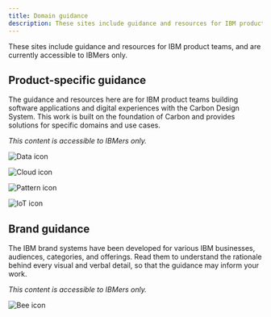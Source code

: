 ```yaml
---
title: Domain guidance
description: These sites include guidance and resources for IBM product teams. They are currently accessible to IBMers only.
---
```


<PageDescription>

These sites include guidance and resources for IBM product teams, and are currently accessible to IBMers only.

</PageDescription>

## Product-specific guidance

The guidance and resources here are for IBM product teams building software applications and digital experiences with the Carbon Design System. This work is built on the foundation of Carbon and provides solutions for specific domains and use cases.

_This content is accessible to IBMers only._

<Row className="resource-card-group">
<Column colLg={4} colMd={4} noGutterSm>
  <ResourceCard
    subTitle="Cloud Data & AI"
    href="https://pages.github.ibm.com/cdai-design/pal/"
    >

![Data icon](images/ibm-cloud.svg)

  </ResourceCard>
</Column>
<Column colLg={4} colMd={4} noGutterSm>
  <ResourceCard
    subTitle="Cloud Pattern and Asset Library"
    href="https://pages.github.ibm.com/ibmcloud/pal/"
    >

![Cloud icon](images/ibm-cloud.svg)

  </ResourceCard>
</Column>
<Column colLg={4} colMd={4} noGutterSm>
  <ResourceCard
    subTitle="Watson Health"
    href="https://pages.github.ibm.com/Watson-Health/index.html"
    >

![Pattern icon](images/watson.svg)

  </ResourceCard>
</Column>
<Column colLg={4} colMd={4} noGutterSm>
  <ResourceCard
    subTitle="AI Applications Design"
    href="https://pages.github.ibm.com/ai-applications/design/"
    >

![IoT icon](images/watson.svg)

  </ResourceCard>

</Column>
</Row>

## Brand guidance

The IBM brand systems have been developed for various IBM businesses, audiences, categories, and offerings. Read them to understand the rationale behind every visual and verbal detail, so that the guidance may inform your work.

_This content is accessible to IBMers only._

<Row className="resource-card-group">
<Column colLg={4} colMd={4} noGutterSm>
  <ResourceCard
    subTitle="IBM Brand Systems"
    href="https://www.ibm.com/brand/systems"
    >

![Bee icon](images/bee.svg)

  </ResourceCard>

</Column>
</Row>
